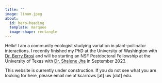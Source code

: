 ```yaml
---
title: ""
image: linum.jpeg
about:
  id: hero-heading
  template: marquee
  image-shape: rectangle
---
```


::: {#hero-heading}
Hello! I am a community ecologist studying variation in plant-pollinator interactions. I recently finished my PhD at the University of Washington with [Dr. Berry Brosi](https://www.brosilab.org/) and will be starting an NSF Postdoctoral Fellowship at the University of Texas with [Dr. Shalene Jha](https://w3.biosci.utexas.edu/jha/) in September 2023.

This website is currently under construction. If you do not see what you are looking for here, please email me at kcarrows [at] uw [dot] edu.

:::
